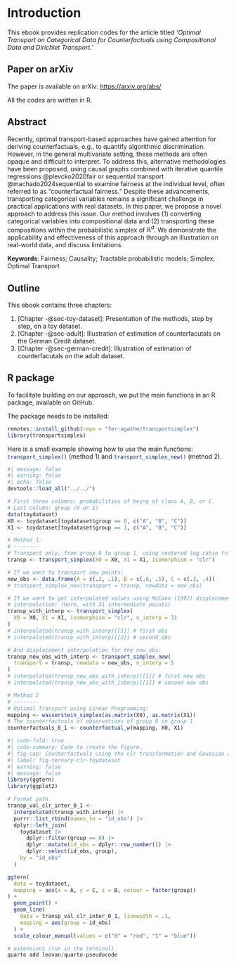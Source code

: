# Introduction {.unnumbered}

This ebook provides replication codes for the article titled *'Optimal Transport on Categorical Data for Counterfactuals using Compositional Data and Dirichlet Transport.'*

:::{.callout-important}

## Paper on arXiv

The paper is available on arXiv: <https://arxiv.org/abs/>

:::

:::{.callout-note}
All the codes are written in R.
:::

## Abstract

Recently, optimal transport-based approaches have gained attention for deriving counterfactuals, e.g., to quantify algorithmic discrimination. However, in the general multivariate setting, these methods are often opaque and difficult to interpret. To address this, alternative methodologies have been proposed, using causal graphs combined with iterative quantile regressions @plevcko2020fair or sequential transport @machado2024sequential to examine fairness at the individual level, often referred to as "counterfactual fairness." Despite these advancements, transporting categorical variables remains a significant challenge in practical applications with real datasets.
In this paper, we propose a novel approach to address this issue. Our method involves (1) converting categorical variables into compositional data and (2) transporting these compositions within the probabilistic simplex of $\mathbb{R}^d$. We demonstrate the applicability and effectiveness of this approach through an illustration on real-world data, and discuss limitations.

**Keywords**: Fairness; Causality; Tractable probabilistic models; Simplex; Optimal Transport

## Outline

This ebook contains three chapters:

1. [Chapter -@sec-toy-dataset]: Presentation of the methods, step by step, on a toy dataset.
2. [Chapter -@sec-adult]: Illustration of estimation of counterfacutals on the German Credit dataset.
3. [Chapter -@sec-german-credit]: Illustration of estimation of counterfacutals on the adult dataset.


## R package

To facilitate building on our approach, we put the main functions in an R package, available on GitHub. 

The package needs to be installed:
```r
remotes::install_github(repo = "fer-agathe/transportsimplex")
library(transportsimplex)
```


Here is a small example showing how to use the main functions: `transport_simplex()`{.R} (method 1) and `transport_simplex_new()`{.R} (method 2).

```r
#| message: false
#| warning: false
#| echo: false
devtools::load_all("../../")
```


```r
# First three columns: probabilities of being of class A, B, or C.
# Last column: group (0 or 1)
data(toydataset)
X0 <- toydataset[toydataset$group == 0, c("A", "B", "C")]
X1 <- toydataset[toydataset$group == 1, c("A", "B", "C")]

# Method 1: 
# --------
# Transport only, from group 0 to group 1, using centered log ratio transform:
transp <- transport_simplex(X0 = X0, X1 = X1, isomorphism = "clr")

# If we want to transport new points:
new_obs <- data.frame(A = c(.2, .1), B = c(.6, .5), C = c(.2, .4))
# transport_simplex_new(transport = transp, newdata = new_obs)

# If we want to get interpolated values using McCann (1997) displacement
# interpolation: (here, with 31 intermediate points)
transp_with_interp <- transport_simplex(
  X0 = X0, X1 = X1, isomorphism = "clr", n_interp = 31
)
# interpolated(transp_with_interp)[[1]] # first obs
# interpolated(transp_with_interp)[[2]] # second obs

# And displacement interpolation for the new obs:
transp_new_obs_with_interp <- transport_simplex_new(
  transport = transp, newdata = new_obs, n_interp = 5
)
# interpolated(transp_new_obs_with_interp)[[1]] # first new obs
# interpolated(transp_new_obs_with_interp)[[1]] # second new obs

# Method 2
# --------
# Optimal Transport using Linear Programming:
mapping <- wasserstein_simplex(as.matrix(X0), as.matrix(X1))
# The counterfactuals of observations of group 0 in group 1
counterfactuals_0_1 <- counterfactual_w(mapping, X0, X1)
```

```r
#| code-fold: true
#| code-summary: Code to create the Figure.
#| fig-cap: Counterfactuals using the clr transformation and Gaussian optimal transports, $\mu_{\textcolor{red}{0}}\mapsto\mu_{\textcolor{blue}{1}}$.
#| label: fig-ternary-clr-toydataset
#| warning: false
#| message: false
library(ggtern)
library(ggplot2)

# Format path
transp_val_clr_inter_0_1 <- 
  interpolated(transp_with_interp) |> 
  purrr::list_rbind(names_to = "id_obs") |> 
  dplyr::left_join(
    toydataset |> 
      dplyr::filter(group == 0) |> 
      dplyr::mutate(id_obs = dplyr::row_number()) |> 
      dplyr::select(id_obs, group),
    by = "id_obs"
  )

ggtern(
  data = toydataset, 
  mapping = aes(x = A, y = C, z = B, colour = factor(group))
) +
  geom_point() +
  geom_line(
    data = transp_val_clr_inter_0_1, linewidth = .1,
    mapping = aes(group = id_obs)
  ) +
  scale_colour_manual(values = c("0" = "red", "1" = "blue"))
```




```r
# extensions (run in the terminal)
quarto add leovan/quarto-pseudocode
```

